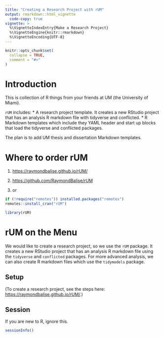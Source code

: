 ```yaml
---
title: "Creating a Research Project with rUM"
output: rmarkdown::html_vignette
  code-copy: true
vignette: >
  %\VignetteIndexEntry{Make a Research Project}
  %\VignetteEngine{knitr::rmarkdown}
  %\VignetteEncoding{UTF-8}
---
```


```r
knitr::opts_chunk$set(
  collapse = TRUE,
  comment = "#>"
)
```


# Introduction
This is collection of R things from your friends at UM (the University of Miami).

`rUM` includes:
* A research project template. It creates a new RStudio project that has an analysis R markdown file with tidyverse and conflicted.
* R Markdown templates which include they YAML header and start up blocks that load the tidyverse and conflicted packages.

The plan is to add UM thesis and dissertation Markdown templates.



# Where to order rUM
1. <https://raymondbalise.github.io/rUM/>

1. <https://github.com/RaymondBalise/rUM>

1. or
```r
if (!require("remotes")) installed.packages("remotes")
remotes::install_cran("rUM")

library(rUM)
```


# rUM on the Menu
We would like to create a research project, so we use the `rUM` package. It creates a new RStudio project that has an analysis R markdown file using the `tidyverse` and `conflicted` packages. For more advanced analysis, we can also create R markdown files which use the `tidymodels` package.

## Setup
(To create a research project, see the steps here: <https://raymondbalise.github.io/rUM/>.)



## Session
If you are new to R, ignore this.
```r
sessionInfo()
```

